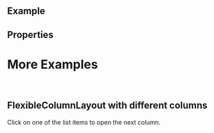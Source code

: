 
<Meta of={ComponentStories} />

<DocsHeader since="0.10.0" />

<br />

## Example

<Canvas of={ComponentStories.Default} />

## Properties

<ControlsWithNote of={ComponentStories.Default} />

# More Examples

<br />

## FlexibleColumnLayout with different columns

Click on one of the list items to open the next column.

<Canvas of={ComponentStories.WithDifferentColumns} />

<Footer />
